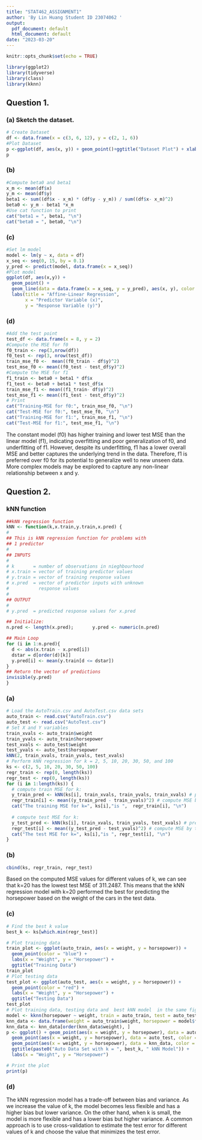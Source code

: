 ```yaml
---
title: "STAT462_ASSIGNMENT1"
author: 'By Lin Huang Student ID 23074062 '
output:
  pdf_document: default
  html_document: default
date: "2023-03-20"
---
```


```r
knitr::opts_chunk$set(echo = TRUE)
```

```r
library(ggplot2) 
library(tidyverse)
library(class) 
library(kknn)
```

## Question 1.

### (a) Sketch the dataset.

```r
# Create Dataset
df <- data.frame(x = c(3, 6, 12), y = c(2, 1, 6))
#Plot Dataset
p <-ggplot(df, aes(x, y)) + geom_point()+ggtitle("Dataset Plot") + xlab("x") + ylab("y")
p
```

### (b) 

```r
#Compute beta0 and beta1
x_m <- mean(df$x) 
y_m <- mean(df$y) 
beta1 <- sum((df$x - x_m) * (df$y - y_m)) / sum((df$x- x_m)^2) 
beta0 <- y_m - beta1 *x_m 
#Use cat function to print
cat("beta1 = ", beta1, "\n")
cat("beta0 = ", beta0, "\n")
```

### (c) 

```r
#Set lm model
model <- lm(y ~ x, data = df)
x_seq <- seq(0, 15, by = 0.1)
y_pred <- predict(model, data.frame(x = x_seq))
#Plot model
ggplot(df, aes(x,y)) +
  geom_point() +
  geom_line(data = data.frame(x = x_seq, y = y_pred), aes(x, y), color = "blue") +
  labs(title = "Affine-Linear Regression",
       x = "Predictor Variable (x)",
       y = "Response Variable (y)")
```

### (d) 
```r
#Add the test point
test_df <- data.frame(x = 8, y = 2)
#Compute the MSE for f0
f0_train <- rep(3,nrow(df)) 
f0_test <- rep(3, nrow(test_df))
train_mse_f0 <-  mean((f0_train - df$y)^2) 
test_mse_f0 <- mean((f0_test - test_df$y)^2) 
#Compute the MSE for f1
f1_train <- beta0 + beta1 * df$x 
f1_test <- beta0 + beta1 * test_df$x
train_mse_f1 <- mean((f1_train- df$y)^2)
test_mse_f1 <- mean((f1_test - test_df$y)^2)
# Print 
cat("Training-MSE for f0:", train_mse_f0, "\n")
cat("Test-MSE for f0:", test_mse_f0, "\n")
cat("Training-MSE for f1:", train_mse_f1, "\n")
cat("Test-MSE for f1:", test_mse_f1, "\n")
```

The constant model (f0) has higher training and lower test MSE than the linear model (f1), indicating overfitting and poor generalization of f0, and underfitting of f1. However, despite its underfitting, f1 has a lower overall MSE and better captures the underlying trend in the data. Therefore, f1 is preferred over f0 for its potential to generalize well to new unseen data. More complex models may be explored to capture any non-linear relationship between x and y.

## Question 2.
### kNN function
```r
##kNN regression function
kNN <- function(k,x.train,y.train,x.pred) {
# 
## This is kNN regression function for problems with
## 1 predictor
#
## INPUTS
#
# k       = number of observations in nieghbourhood 
# x.train = vector of training predictor values
# y.train = vector of training response values
# x.pred  = vector of predictor inputs with unknown
#           response values 
#
## OUTPUT
#
# y.pred  = predicted response values for x.pred

## Initialize:
n.pred <- length(x.pred);		y.pred <- numeric(n.pred)

## Main Loop
for (i in 1:n.pred){
  d <- abs(x.train - x.pred[i])
  dstar = d[order(d)[k]]
  y.pred[i] <- mean(y.train[d <= dstar])		
}
## Return the vector of predictions
invisible(y.pred)
}
```
### (a) 
```r
# Load the AutoTrain.csv and AutoTest.csv data sets
auto_train <- read.csv("AutoTrain.csv") 
auto_test <- read.csv("AutoTest.csv") 
# Set X and Y variables 
train_xvals <- auto_train$weight 
train_yvals <- auto_train$horsepower 
test_xvals <- auto_test$weight 
test_yvals <- auto_test$horsepower 
kNN(2, train_xvals, train_yvals, test_xvals)
# Perform kNN regression for k = 2, 5, 10, 20, 30, 50, and 100 
ks <- c(2, 5, 10, 20, 30, 50, 100) 
regr_train <- rep(0, length(ks)) 
regr_test <- rep(0, length(ks)) 
for (i in 1:length(ks)) { 
  # compute train MSE for k:
  y_train_pred <- kNN(ks[i], train_xvals, train_yvals, train_xvals) # predict response of train_xvals, when trained with (train_xvals,train_yvals)
  regr_train[i] <- mean((y_train_pred - train_yvals)^2) # compute MSE by taking the mean of square errors
  cat("The training MSE for k=", ks[i],"is ",  regr_train[i], "\n")
  
  # compute test MSE for k:
  y_test_pred <- kNN(ks[i], train_xvals, train_yvals, test_xvals) # predict response of test_xvals, when trained with (train_xvals,train_yvals)
  regr_test[i] <- mean((y_test_pred - test_yvals)^2) # compute MSE by taking the mean of square errors
  cat("The test MSE for k=", ks[i],"is ", regr_test[i], "\n")
} 
```

### (b) 
```r
cbind(ks, regr_train, regr_test) 
```
Based on the computed MSE values for different values of k, we can see that k=20 has the lowest test MSE of 311.2487. This means that the kNN regression model with k=20 performed the best for predicting the horsepower based on the weight of the cars in the test data.


### (c) 
```r
# Find the best k value
best_k <- ks[which.min(regr_test)]

# Plot training data
train_plot <- ggplot(auto_train, aes(x = weight, y = horsepower)) +
  geom_point(color = "blue") +
  labs(x = "Weight", y = "Horsepower") +
  ggtitle("Training Data")
train_plot
# Plot testing data
test_plot <- ggplot(auto_test, aes(x = weight, y = horsepower)) +
  geom_point(color = "red") +
  labs(x = "Weight", y = "Horsepower") +
  ggtitle("Testing Data")
test_plot
# Plot training data, testing data and  best kNN model  in the same figure.
model <- kknn(horsepower ~ weight, train = auto_train, test = auto_test, k = best_k)
knn_data <- data.frame(weight = auto_train$weight, horsepower = model$fitted.values)
knn_data <- knn_data[order(knn_data$weight), ]
p <- ggplot() + geom_point(aes(x = weight, y = horsepower), data = auto_train, color = "blue", size = 1) +
  geom_point(aes(x = weight, y = horsepower), data = auto_test, color = "red", size = 1) +
  geom_point(aes(x = weight, y = horsepower), data = knn_data, color = "green", size = 1) +
  ggtitle(paste0("Auto Data Set with k = ", best_k, " kNN Model")) +
  labs(x = "Weight", y = "Horsepower")

# Print the plot
print(p)
```

### (d) 
The kNN regression model has a trade-off between bias and variance. As we increase the value of k, the model becomes less flexible and has a higher bias but lower variance. On the other hand, when k is small, the model is more flexible and has a lower bias but higher variance. A common approach is to use cross-validation to estimate the test error for different values of k and choose the value that minimizes the test error.
